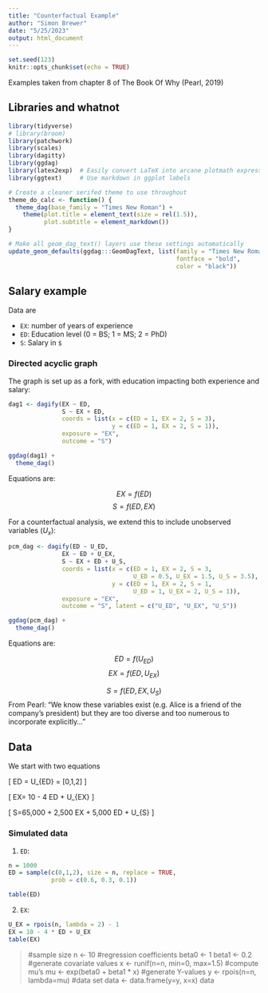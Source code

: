 ```yaml
---
title: "Counterfactual Example"
author: "Simon Brewer"
date: "5/25/2023"
output: html_document
---
```


```r
set.seed(123)
knitr::opts_chunk$set(echo = TRUE)
```


Examples taken from chapter 8 of The Book Of Why (Pearl, 2019)

## Libraries and whatnot

```r
library(tidyverse)
# library(broom)
library(patchwork)
library(scales)
library(dagitty)
library(ggdag)
library(latex2exp)  # Easily convert LaTeX into arcane plotmath expressions
library(ggtext)     # Use markdown in ggplot labels

# Create a cleaner serifed theme to use throughout
theme_do_calc <- function() {
  theme_dag(base_family = "Times New Roman") +
    theme(plot.title = element_text(size = rel(1.5)),
          plot.subtitle = element_markdown())
}

# Make all geom_dag_text() layers use these settings automatically
update_geom_defaults(ggdag:::GeomDagText, list(family = "Times New Roman", 
                                               fontface = "bold",
                                               color = "black"))
```

## Salary example

Data are

- `EX`: number of years of experience
- `ED`: Education level (0 = BS; 1 = MS; 2 = PhD)
- `S`: Salary in `$`


### Directed acyclic graph

The graph is set up as a fork, with education impacting both experience and salary:

```r
dag1 <- dagify(EX ~ ED,
               S ~ EX + ED,
               coords = list(x = c(ED = 1, EX = 2, S = 3),
                             y = c(ED = 1, EX = 2, S = 1)),
               exposure = "EX",
               outcome = "S")

ggdag(dag1) +
  theme_dag()
```

Equations are:

$$EX = f(ED)$$
$$S = f(ED, EX)$$

For a counterfactual analysis, we extend this to include unobserved variables ($U_x$):

```r
pcm_dag <- dagify(ED ~ U_ED,
               EX ~ ED + U_EX,
               S ~ EX + ED + U_S,
               coords = list(x = c(ED = 1, EX = 2, S = 3,
                                   U_ED = 0.5, U_EX = 1.5, U_S = 3.5),
                             y = c(ED = 1, EX = 2, S = 1,
                                   U_ED = 1, U_EX = 2, U_S = 1)),
               exposure = "EX",
               outcome = "S", latent = c("U_ED", "U_EX", "U_S"))

ggdag(pcm_dag) +
  theme_dag()
```

Equations are:

$$ED = f(U_{ED})$$
$$EX = f(ED, U_{EX})$$

$$S = f(ED, EX, U_{S})$$
From Pearl: "We know these variables exist (e.g. Alice is a friend of the company's president) but they are too diverse and too numerous to incorporate explicitly..."

## Data

We start with two equations

\[
ED = U_{ED} = [0,1,2]
\]

\[
EX= 10 - 4 \times ED + U_{EX}
\]

\[
S=65,000 + 2,500 \times EX + 5,000 \times ED + U_{S}
\]

### Simulated data

1. `ED`:

```r
n = 1000
ED = sample(c(0,1,2), size = n, replace = TRUE,
            prob = c(0.6, 0.3, 0.1))

table(ED)
```

2. `EX`:

```r
U_EX = rpois(n, lambda = 2) - 1
EX = 10 - 4 * ED + U_EX
table(EX)
```

>   #sample size
> n <- 10
>   #regression coefficients
> beta0 <- 1
> beta1 <- 0.2
>   #generate covariate values
> x <- runif(n=n, min=0, max=1.5)
>   #compute mu's
> mu <- exp(beta0 + beta1 * x)
>   #generate Y-values
> y <- rpois(n=n, lambda=mu)
>   #data set
> data <- data.frame(y=y, x=x)
> data